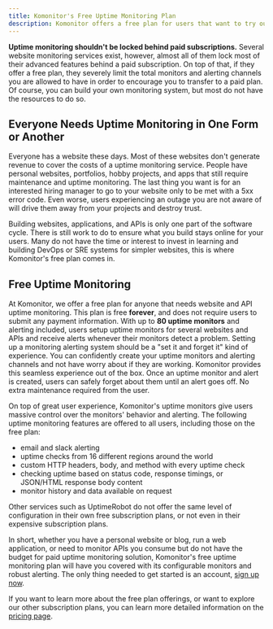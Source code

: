 ```yaml
---
title: Komonitor's Free Uptime Monitoring Plan
description: Komonitor offers a free plan for users that want to try out the service or monitor anything not generating any revenue to cover the costs of a paid subscription. It is free forever and offers up to 80 uptime monitors and alerts.
---
```


**Uptime monitoring shouldn't be locked behind paid subscriptions.** Several website monitoring services exist, however, almost all of them
lock most of their advanced features behind a paid subscription. On top of that, if they offer a free plan, they severely limit the total monitors and alerting channels you are allowed
to have in order to encourage you to transfer to a paid plan. Of course, you can build your own monitoring system, but most do not have the resources to do so.

## Everyone Needs Uptime Monitoring in One Form or Another

Everyone has a website these days. Most of these websites don't generate revenue to cover the costs of a uptime monitoring service. People have personal websites,
portfolios, hobby projects, and apps that still require maintenance and uptime monitoring.
The last thing you want is for an interested hiring manager to go to your website only to be met with a 5xx error code. Even worse, users experiencing an
outage you are not aware of will drive them away from your projects and destroy trust.

Building websites, applications, and APIs is only one part
of the software cycle. There is still work to do to ensure what you build stays online for your users. Many do not have the time
or interest to invest in learning and building DevOps or SRE systems for simpler websites, this is where Komonitor's free plan comes in.

## Free Uptime Monitoring

At Komonitor, we offer a free plan for anyone that needs website and API uptime monitoring. This plan is free **forever**, and does not require
users to submit any payment information. With up to **80 uptime monitors** and alerting included, users setup uptime monitors for several websites and APIs and
receive alerts whenever their monitors detect a problem. Setting up a monitoring alerting system should be a "set it and forget it" kind of experience. You can
confidently create your uptime monitors and alerting channels and not have worry about if they are working. Komonitor provides this seamless experience out of the box.
Once an uptime monitor and alert is created, users can safely forget about them until an alert goes off. No extra maintenance required from the user.

On top of great user experience, Komonitor's uptime monitors give users massive control over the monitors' behavior and alerting.
The following uptime monitoring features are offered to all users, including those on the free plan:

- email and slack alerting
- uptime checks from 16 different regions around the world
- custom HTTP headers, body, and method with every uptime check
- checking uptime based on status code, response timings, or JSON/HTML response body content
- monitor history and data available on request

Other services such as UptimeRobot do not offer the same level of configuration in their own free subscription plans, or not even in their expensive subscription plans.

In short, whether you have a personal website or blog, run a web application, or need to monitor APIs you consume but do not have the budget for
paid uptime monitoring solution, Komonitor's free uptime monitoring plan will have you covered with its configurable monitors and robust alerting.
The only thing needed to get started is an account, [sign up now](/auth/signin).

If you want to learn more about the free plan offerings, or want to explore our other subscription plans, you can learn more detailed information on the [pricing page](/pricing).
